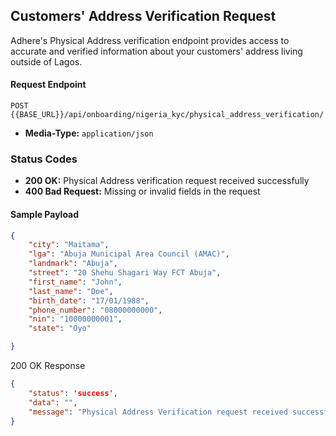 ## Customers' Address Verification Request

Adhere's Physical Address verification endpoint provides access to accurate and verified information about your customers' address living outside of Lagos.

#### Request Endpoint

`POST` `{{BASE_URL}}/api/onboarding/nigeria_kyc/physical_address_verification/`

- **Media-Type:** `application/json`

### Status Codes
- **200 OK:** Physical Address verification request received successfully
- **400 Bad Request:** Missing or invalid fields in the request

#### Sample Payload
``` json
{    
    "city": "Maitama",
    "lga": "Abuja Municipal Area Council (AMAC)",
    "landmark": "Abuja",
    "street": "20 Shehu Shagari Way FCT Abuja",
    "first_name": "John",
    "last_name": "Doe",
    "birth_date": "17/01/1988",
    "phone_number": "08000000000",
    "nin": "10000000001",
    "state": "Oyo"

}
```

200 OK Response

``` json
{
    "status": 'success',
    "data": "",
    "message": "Physical Address Verification request received successfully, You will be notified via email when the verification is completed",
}
```

